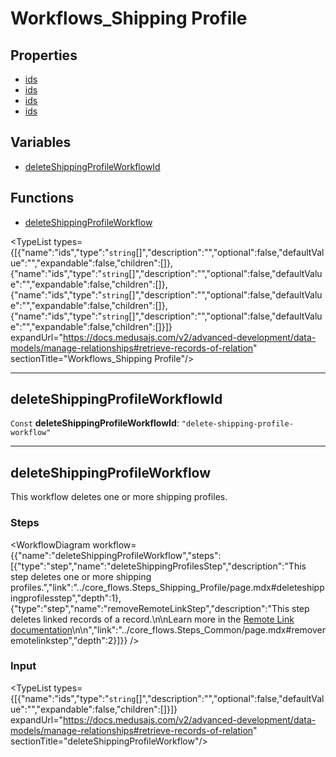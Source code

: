 
# Workflows\_Shipping Profile

## Properties

- [ids](undefined)
- [ids](undefined)
- [ids](undefined)
- [ids](undefined)

## Variables

- [deleteShippingProfileWorkflowId](../../modules/core_flows/page.mdx#deleteshippingprofileworkflowid)

## Functions

- [deleteShippingProfileWorkflow](../../modules/core_flows/page.mdx#deleteshippingprofileworkflow)

<TypeList types={[{"name":"ids","type":"`string`[]","description":"","optional":false,"defaultValue":"","expandable":false,"children":[]},{"name":"ids","type":"`string`[]","description":"","optional":false,"defaultValue":"","expandable":false,"children":[]},{"name":"ids","type":"`string`[]","description":"","optional":false,"defaultValue":"","expandable":false,"children":[]},{"name":"ids","type":"`string`[]","description":"","optional":false,"defaultValue":"","expandable":false,"children":[]}]} expandUrl="https://docs.medusajs.com/v2/advanced-development/data-models/manage-relationships#retrieve-records-of-relation" sectionTitle="Workflows_Shipping Profile"/>

___

## deleteShippingProfileWorkflowId

 `Const` **deleteShippingProfileWorkflowId**: `"delete-shipping-profile-workflow"`

___

## deleteShippingProfileWorkflow

This workflow deletes one or more shipping profiles.

### Steps

<WorkflowDiagram workflow={{"name":"deleteShippingProfileWorkflow","steps":[{"type":"step","name":"deleteShippingProfilesStep","description":"This step deletes one or more shipping profiles.","link":"../core_flows.Steps_Shipping_Profile/page.mdx#deleteshippingprofilesstep","depth":1},{"type":"step","name":"removeRemoteLinkStep","description":"This step deletes linked records of a record.\n\nLearn more in the [Remote Link documentation](https://docs.medusajs.com/v2/advanced-development/modules/remote-link#cascade-delete-linked-records)\n\n","link":"../core_flows.Steps_Common/page.mdx#removeremotelinkstep","depth":2}]}} />

### Input

<TypeList types={[{"name":"ids","type":"`string`[]","description":"","optional":false,"defaultValue":"","expandable":false,"children":[]}]} expandUrl="https://docs.medusajs.com/v2/advanced-development/data-models/manage-relationships#retrieve-records-of-relation" sectionTitle="deleteShippingProfileWorkflow"/>
